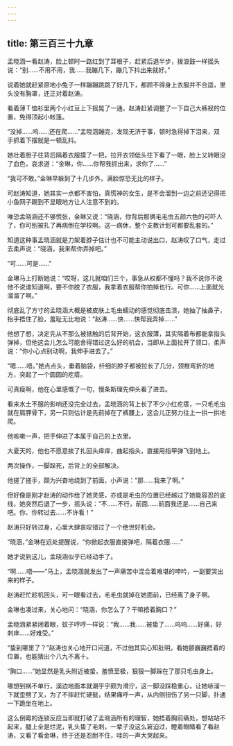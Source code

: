```yaml
---
---
---
```

title: 第三百三十九章
---




孟晓涵一看赵涛，脸上顿时一路红到了耳根子，赶紧后退半步，拨浪鼓一样摇头说：“别……不用不用，我……我蹦几下，蹦几下抖出来就好。”

说着她就赶紧原地小兔子一样蹦蹦跳跳了好几下，都顾不得身上衣服并不合适，里头没有胸罩，还正对着赵涛。

看着薄Ｔ恤衫里两个小红豆上下摇晃了一通，赵涛赶紧调整了一下自己大裤衩的位置，免得顶起小帐篷。

“没掉……呜……还在爬……”孟晓涵蹦完，发现无济于事，顿时急得掉下泪来，双手抓着下摆就是一顿乱抖。

她壮着胆子往背后隔着衣服摸了一把，拉开衣领低头往下看了一眼，脸上又转眼没了血色，哀求道：“金琳，你……你帮我抓出来，求你了……”

“我可不敢。”金琳早躲到了十几步外，满脸惊恐无比的样子。

可赵涛知道，她其实一点都不害怕，真慌神的女生，是不会溜到一边之前还记得把小鱼网子踢到不显眼地方让人注意不到的。

唯恐孟晓涵还不够慌张，金琳又说：“晓涵，你背后那俩毛毛虫五颜六色的可吓人了，你可别被扎了再病倒在学校啊。这一病休，整个支教计划可都要乱套的。”

知道这种事孟晓涵就是刀架着脖子估计也不可能主动说出口，赵涛叹了口气，走过去柔声说：“晓涵，我来帮你弄掉吧。”

“可……可是……”

金琳马上打断她说：“哎呀，这儿就咱们三个，事急从权都不懂吗？我不说你不说他不说谁知道啊，要不你脱了衣服，我拿着衣服帮你拍掉也行。可你……上面就光溜溜了啊。”

彻底乱了方寸的孟晓涵大概是被皮肤上毛虫蠕动的感觉彻底击溃，她抽了抽鼻子，抬手捂住了脸，羞耻无比地说：“赵涛……快……快帮我弄掉……”

他想了想，决定先从不那么被抵触的后背开始，这衣服薄，其实隔着布都能拿指头弹掉，但他这会儿怎么可能舍得错过这么好的机会，当即从上面拉开了领口，柔声说：“你小心点别动啊，我伸手进去了。”

“嗯……唔。”她点点头，垂着脑袋，纤细的脖子都被拉长了几分，颈椎弯折的地方，突起了一个圆圆的疙瘩。

可真瘦啊，他在心里感慨了一句，慢条斯理先伸头看了进去。

看来水土不服的影响还没完全过去，孟晓涵的背上长了不少小红疙瘩，一只毛毛虫就在肩胛骨下，另一只则估计是先前掉在了裤腰上，这会儿正努力往上一拱一拱地爬。

他咳嗽一声，把手伸进了本属于自己的上衣里。

大夏天的，他也不愿意挨了扎回头痒痒，曲起指头，直接用指甲弹飞到地上。

两次操作，一脚跺死，后背上的全部解决。

他搓了搓手，颇为兴奋地绕到了前面，小声说：“那……我来了啊。”

但好像是刚才赵涛的动作给了她灵感，亦或是毛虫的位置已经越过了她能容忍的底线，她突然后退了一步，摇头说：“不……不行，前面……前面我还是……自己来吧。你、你转过去……不许看！”

赵涛只好转过身，心里大肆哀叹错过了一个绝世好机会。

“晓涵，”金琳在远处提醒说，“你掀起衣服直接弹吧，隔着衣服……”

她才说到这儿，孟晓涵似乎已经动手了。

“啊……唔——”马上，孟晓涵就发出了一声痛苦中混合着难堪的呻吟，一副要哭出来的样子。

赵涛赶忙趁机回头，可一眼看过去，毛毛虫就掉在她面前，已经离了身子啊。

金琳也凑过来，关心地问：“晓涵，你怎么了？干嘛捂着胸口？”

孟晓涵紧紧闭着眼，蚊子哼哼一样说：“我……我……被蛰了……呜呜……好痛，好刺痒……好难受。”

“蛰到哪里了？”赵涛也关心地开口问道，不过他其实心知肚明，看她颤巍巍捂着的位置，也能猜出个八九不离十。

“胸口……”她显然是乳头附近被蛰，羞愤至极，狠狠一脚跺在了那只毛虫身上。

哪想到祸不单行，溪边地面本就潮乎乎颇为滑泞，这一脚没踩稳重心，让她哧溜一下就歪劈了叉，为了不摔赶忙硬挺，结果痛呼一声，从内侧扭伤了另一只脚，扑通一下跪坐在地上。

这么倒霉的连锁反应当即就打破了孟晓涵所有的理智，她捂着胸前痛处，想站站不起来，腿上全是烂泥，乳头蛰了毛刺，一辈子没这么窘迫过，瞪着眼睛看了看赵涛，又看了看金琳，终于还是忍耐不住，哇的一声大哭起来。
